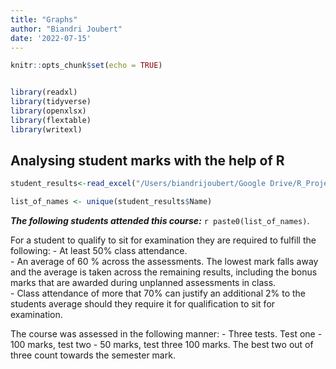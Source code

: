 ```yaml
---
title: "Graphs"
author: "Biandri Joubert"
date: '2022-07-15'
---
```


```r
knitr::opts_chunk$set(echo = TRUE)


library(readxl)
library(tidyverse)
library(openxlsx)
library(flextable)
library(writexl)

```

## Analysing student marks with the help of R

```r
student_results<-read_excel("/Users/biandrijoubert/Google Drive/R_Projects/website_why_R/content/topic_2/graph_examples_1/student_results.xlsx")

list_of_names <- unique(student_results$Name)


```

_**The following students attended this course:**_ `r paste0(list_of_names)`.

For a student to qualify to sit for examination they are required to fulfill the following:
- At least 50% class attendance.   
- An average of 60 % across the assessments. The lowest mark falls away and the average is taken across the remaining results, including the bonus marks that are awarded during unplanned assessments in class.  
- Class attendance of more that 70% can justify an additional 2% to the students average should they require it for qualification to sit for examination. 

The course was assessed in the following manner: 
- Three tests. Test one - 100 marks, test two - 50 marks, test three 100 marks. The best two out of three count towards the semester mark. 



